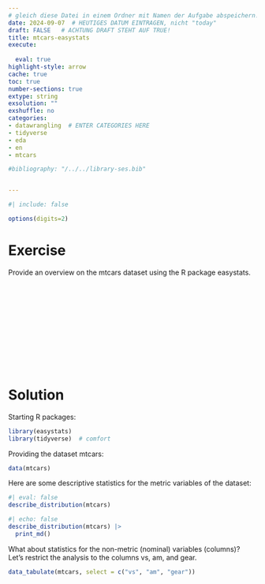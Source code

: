 ```yaml
---
# gleich diese Datei in einem Ordner mit Namen der Aufgabe abspeichern!
date: 2024-09-07  # HEUTIGES DATUM EINTRAGEN, nicht "today"
draft: FALSE   # ACHTUNG DRAFT STEHT AUF TRUE!
title: mtcars-easystats 
execute: 
  
  eval: true 
highlight-style: arrow 
cache: true
toc: true
number-sections: true
extype: string
exsolution: ""
exshuffle: no
categories:
- datawrangling  # ENTER CATEGORIES HERE
- tidyverse
- eda
- en
- mtcars

#bibliography: "/../../library-ses.bib"


---
```



```r
#| include: false

options(digits=2)
```



# Exercise




Provide an overview on the mtcars dataset using the R package easystats.





</br>
</br>
</br>
</br>
</br>
</br>
</br>
</br>
</br>
</br>

# Solution


Starting R packages:

```r
library(easystats) 
library(tidyverse)  # comfort
```


Providing the dataset mtcars:

```r
data(mtcars)
```



Here are some descriptive statistics for the metric variables of the dataset:

```r
#| eval: false
describe_distribution(mtcars) 
```





```r
#| echo: false
describe_distribution(mtcars) |> 
  print_md()
```



What about statistics for the non-metric (nominal) variables (columns)?
Let's restrict the analysis to the columns vs, am, and  gear.

```r
data_tabulate(mtcars, select = c("vs", "am", "gear"))
```

